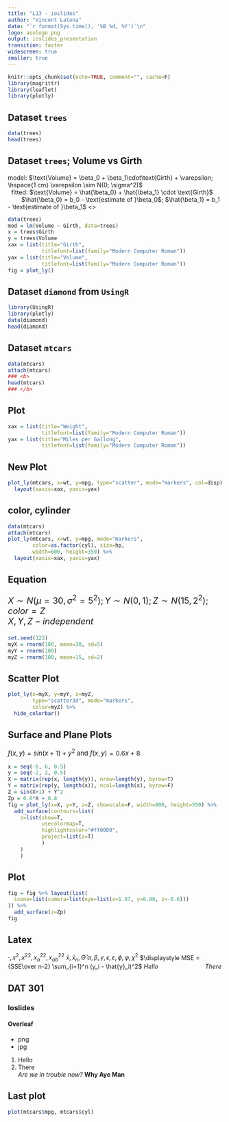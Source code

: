 ---
title: "L13 - ioslides"
author: "Vincent Latona"
date: "`r format(Sys.time(), '%B %d, %Y')`\n"
logo: asulogo.png
output: ioslides_presentation
transition: faster
widescreen: true
smaller: true
---

<style>
.gdbar img{
width: 150px !important;
height: 80px !important;
margin: 8px 8px;
}

.gdbar{
width: 200px !important;
height: 100px !imporant;
}
</style>

```{r setup, include=FALSE}
knitr::opts_chunk$set(echo=TRUE, comment="", cache=F)
library(magrittr)
library(leaflet)
library(plotly)
```

## Dataset `trees` {data-background=#00B9E3}
```{r echo=TRUE}
data(trees)
head(trees)
```

## Dataset `trees`; Volume vs Girth {data-background=Panda.jpg data-background-size=cover}
<p style="font-size: 16px"> model: $\text{Volume} = 
\beta_0 + \beta_1\cdot\text{Girth} + \varepsilon; \hspace{1 cm} \varepsilon \sim N(0; \sigma^2)$ <br>
&nbsp; fitted: $\text{Volume} = \hat{\beta_0} + \hat{\beta_1} \cdot 
\text{Girth}$ &nbsp; &nbsp; &nbsp;
&nbsp; &nbsp; &nbsp; &nbsp; $\hat{\beta_0} = b_0 - \text{estimate of }\beta_0$;
$\hat{\beta_1} = b_1 - \text{estimate of }\beta_1$
<\p>

```{r, echo=FALSE}
data(trees)
mod = lm(Volume ~ Girth, data=trees)
x = trees$Girth
y = trees$Volume
xax = list(title="Girth",
           titlefont=list(family="Modern Computer Roman"))
yax = list(title="Volume",
           titlefont=list(family="Modern Computer Roman"))
fig = plot_ly()
```

## Dataset `diamond` from `UsingR`
```{r, message=FALSE}
library(UsingR)
library(plotly)
data(diamond)
head(diamond)
```

## Dataset `mtcars`
```{r}
data(mtcars)
attach(mtcars)
### <b>
head(mtcars)
### </b>
```

## Plot
```{r, message=FALSE}
xax = list(title="Weight",
           titlefont=list(family="Modern Computer Roman"))
yax = list(title="Miles per Gallong",
           titlefont=list(family="Modern Computer Roman"))
```

## New Plot
```{r, message=FALSE, echo=TRUE}
plot_ly(mtcars, x=wt, y=mpg, type="scatter", mode="markers", col=disp) %>%
  layout(xaxis=xax, yaxis=yax)
```

## color, cylinder
```{r, message=FALSE, echo=FALSE}
data(mtcars)
attach(mtcars)
plot_ly(mtcars, x=wt, y=mpg, mode="markers",
        color=as.factor(cyl), size=hp,
        width=600, height=350) %>%
  layout(xaxis=xax, yaxis=yax)
```

## Equation
<p style="font-size:20px">
$X \sim N(\mu=30, \sigma^2=5^2); Y \sim N(0,1); Z \sim N(15, 2^2); color = Z$ <br>
$X, Y, Z - independent$ 
</p>

```{r, message=FALSE, echo=TRUE}
set.seed(123)
myX = rnorm(100, mean=30, sd=5)
myY = rnorm(100)
myZ = rnorm(100, mean=15, sd=2)
```

## Scatter Plot {.flexbox .vcenter}
```{r}
plot_ly(x=myX, y=myY, z=myZ, 
        type="scatter3d", mode="markers",
        color=myZ) %>%
  hide_colorbar()
```


## Surface and Plane Plots
<p style="font-size:15px">
$f(x,y)=sin(x+1)+y^2$ and $f(x,y)=0.6x + 8$
</p>
```{r, message=FALSE}
x = seq(-6, 6, 0.5)
y = seq(-2, 2, 0.5)
X = matrix(rep(x, length(y)), nrow=length(y), byrow=T)
Y = matrix(rep(y, length(x)), ncol=length(x), byrow=F)
Z = sin(X+1) + Y^2
Zp = 0.6*X + 0.8
fig = plot_ly(x=X, y=Y, z=Z, showscale=F, width=800, height=550) %>%
  add_surface(contours=list(
    z=list(show=T, 
           usecolormap=T, 
           highlightcolor="#ff0000", 
           project=list(z=T)
           )
    )
    )
```


## Plot
```{r}
fig = fig %>% layout(list(
  scene=list(camera=list(eye=list(x=1.87, y=0.88, z=-0.6)))
)) %>%
  add_surface(z=Zp)
fig
```

## Latex
$\cdot, x^2, x^{22}, x_a^{22}, x_{ab}^{22}$
$\bar{x}, \bar{x}_n, \hat{\Theta}$
$\alpha, \beta, \gamma, \epsilon, \varepsilon, \phi, \varphi, \chi^2$
$\displaystyle MSE = {SSE\over n-2} \sum_{i=1}^n (y_i - \hat{y}_i)^2$
$Hello \hspace{3cm} There$

## DAT 301
### Ioslides
#### Overleaf
- png
- jpg
1. Hello
2. There
<br>
*Are we in trouble now?*
**Why Aye Man**

## Last plot
```{r, fig.align='center', fig.cap="Scatter plot"}
plot(mtcars$mpg, mtcars$cyl)
```